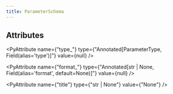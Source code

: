 ```yaml
---
title: ParameterSchema
---
```


## Attributes

<PyAttribute
  name={"type_"}
  type={"Annotated[ParameterType, Field(alias='type')]"}
  value={null}
/>

<PyAttribute
  name={"format_"}
  type={"Annotated[str | None, Field(alias='format', default=None)]"}
  value={null}
/>

<PyAttribute name={"title"} type={"str | None"} value={"None"} />

